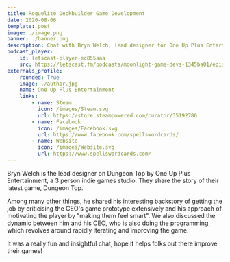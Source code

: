 ```yaml
---
title: Roguelite Deckbuilder Game Development
date: 2020-08-06
template: post
image: ./image.png
banner: ./banner.png
description: Chat with Bryn Welch, lead designer for One Up Plus Entertainment, on how they went about creating their latest card brawler.
podcast_player:
    id: letscast-player-ec855aaa
    src: https://letscast.fm/podcasts/moonlight-game-devs-1345ba01/episodes/roguelite-deckbuilder-game-development/player.js
externals_profile:
    rounded: True
    image: ./author.jpg
    name: One Up Plus Entertainment
    links:
        - name: Steam
          icon: /images/Steam.svg
          url: https://store.steampowered.com/curator/35192786
        - name: Facebook
          icon: /images/Facebook.svg
          url: https://www.facebook.com/spellswordcards/
        - name: Website
          icon: /images/Website.svg
          url: https://www.spellswordcards.com/
---
```

 
Bryn Welch is the lead designer on Dungeon Top by One Up Plus Entertainment, a 3 person indie games studio. They share the story of their latest game, Dungeon Top.

Among many other things, he shared his interesting backstory of getting the job by criticising the CEO's game prototype extensively and his approach of 
motivating the player by "making them feel smart". We also discussed the dynamic between him and his CEO, who is also doing the programming, which revolves around rapidly 
iterating and improving the game.

It was a really fun and insightful chat, hope it helps folks out there improve their games!